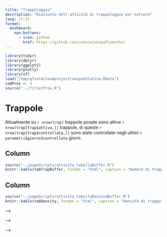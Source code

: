 ```yaml
---
title: "Trappolaggio"
description: "Riassunto dell'attività di trappolaggio per settore"
lang: it-IT
format:
  dashboard:
    nav-buttons:
      - icon: github
        href: https://github.com/uvesco/vespaPiemonte/
---
```


```r
library(tidyr)
library(dplyr)
library(ggplot2)
library(plotly)
library(sf)
load("/tmp/qfieldcloudproject/vespaVelutina.RData")
codProv <- 4
source("../filterProv.R")

```

# Trappole

Attualmente su `r nrow(trap)` trappole posate sono attive `r nrow(trap[trap$attiva,])` trappole, di queste `r nrow(trap[trap$controllata,])` sono state controllate negli ultimi `r parametri$giorniXcontrollata` giorni.

## Column {height="50%"}

```r

source("../pageScripts/attivita_tabellaBuffer.R")
knitr::kable(tabTrapBuffer, format = "html", caption = "Numero di trappole per classi di distanza dal nido più vicino; attive sono le trappole non rimosse, controllate sono le trappole non rimosse e controllate almeno una volta negli ultimi 30 giorni")

```

## Column {height="50%"}

```r

source("../pageScripts/attivita_tabellaDensitaBuffer.R")
knitr::kable(tabDensity, format = "html", caption = "Densità di trappole controllate per km2 nelle aree buffer")

```

<!-- # Controlli -->

<!-- ## Column {width="60%"} -->

<!-- ```{r graficoTrappoleMese, echo=FALSE, warning=FALSE} -->

<!-- #| label: graficoTrappoleMese -->

<!-- #| title: Numero di trappole posizionate per mese -->

<!-- #| description: Grafico a barre del numero di trappole posate per mese -->

<!-- #| output: plotly -->

<!-- #| fig.width: 10 -->

<!-- #| fig.height: 6 -->

<!-- #| fig.align: center -->

<!-- #| fig.cap: Numero di trappole posate per mese -->

<!-- #| fig.link_text: Visualizza il grafico a tutto schermo -->

<!-- #| fig.link_url: https://plotly.com/~giorgio.guarnera/1/ -->

<!-- #| fig.show_link: true -->

<!-- #| fig.save: true -->

<!-- #| fig.filename: trappoleMese -->

<!-- #|  -->

<!-- source("../pageScripts/attivita_graficoTrappoleMese.R") -->

<!-- plot_ly(tab, x = ~AnnoMese, y =~freq, colors = "gold") %>% -->

<!--   add_bars() %>% -->

<!--   layout( -->

<!--     xaxis = list(title = "Mese"), -->

<!--     yaxis = list(title = "Numero di trappole") -->

<!--   ) -->

<!-- ``` -->

<!-- <!--  grafico a barre del numero di controlli per mese -->

--\>

<!-- ```{r graficoControlliMese, echo=FALSE, warning=FALSE} -->

<!-- #| label: graficoControlliMese -->

<!-- #| title: Numero di controlli per mese -->

<!-- #| description: Grafico a barre del numero di controlli per mese -->

<!-- #| output: plotly -->

<!-- #| fig.width: 10 -->

<!-- #| fig.height: 6 -->

<!-- #| fig.align: center -->

<!-- #| fig.cap: Numero di controlli per mese -->

<!-- source("../pageScripts/attivita_graficoControlliMese.R") -->

<!-- plot_ly(tab, x = ~AnnoMese, y =~nControlli, colors = "blue") %>% -->

<!--   add_bars() %>% -->

<!--   layout( -->

<!--     xaxis = list(title = "Mese"), -->

<!--     yaxis = list(title = "Numero di controlli") -->

<!--   ) -->

<!-- ``` -->

<!-- ## Column {width="40%"} -->

<!-- <!-- istogramma per mesi intervallo di controllo -->

--\>

<!-- ```{r graficoIntervalloControllo, echo=FALSE, warning=FALSE} -->

<!-- #| label: graficoIntervalloControllo -->

<!-- #| title: Intervallo di controllo -->

<!-- #| description: Istogramma dell'intervallo di controllo -->

<!-- #| output: plotly -->

<!-- #| fig.width: 10 -->

<!-- #| fig.height: 6 -->

<!-- #| fig.align: center -->

<!-- #| fig.cap: Intervallo di controllo -->

<!-- #| fig.link_text: Visualizza il grafico a tutto schermo -->

<!-- #| fig.link_url: https://plotly.com/~giorgio.guarnera/1/ -->

<!-- #| fig.show_link: true -->

<!-- #| fig.save: true -->

<!-- #| fig.filename: intervalloControllo -->

<!-- #| fig.ext: html -->

<!-- #| fig.keep_md: false -->

<!-- #| fig.keep_html: false -->

<!-- #| fig.keep_pdf: false -->

<!-- #| fig.keep_eps: false -->

<!-- #| fig.keep_svg: false -->

<!-- #| fig.keep_png: true -->

<!-- #| fig.keep_jpg: false -->

<!-- #| fig.keep_json: false -->

<!-- #| fig.keep_csv: true -->

<!-- #| fig.keep_xlsx: true -->

<!-- # boxplot dell'intervallo di controllo per mese-anno -->

<!-- source("../pageScripts/attivita_graficoIntervalloControllo.R") -->

<!-- plot_ly(controlliGeo, x = ~AnnoMese, y = ~intervallo, type = "box") %>% -->

<!--   layout( -->

<!--          xaxis = list(title = "Mese"), -->

<!--          yaxis = list(title = "Intervallo di controllo (giorni)") -->

<!--          ) -->

<!-- ``` -->

<!-- <!-- tabelle media intervalli per mese -->

--\>

<!-- ```{r tabellaMediaIntervallo, echo=FALSE, warning=FALSE} -->

<!-- # tabella con la media, mediana e moda dell'intervallo di controllo per mese -->

<!-- # calcolo della media, mediana e moda dell'intervallo di controllo per mese -->

<!-- source("../pageScripts/attivita_tabellaMediaIntervallo.R") -->

<!-- knitr::kable(tabMediaIntervallo, format = "html", caption = "Media, mediana e moda dell'intervallo di controllo per mese") -->

<!-- ``` -->
